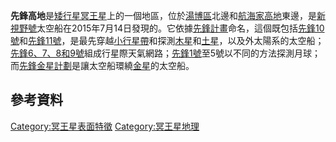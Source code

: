 {{Infobox feature on celestial object
|name       = 先鋒高地
|type       = [[行星命名法#高地|高地]]
|globe      = 冥王星
|discoverer = [[新視野號|新視野號]]
|naming     = [[先鋒計畫|先鋒計畫]]
}}
'''先鋒高地'''是[[矮行星|矮行星]][[冥王星|冥王星]]上的一個地區，位於[[湯博區|湯博區]]北邊和[[航海家高地|航海家高地]]東邊，是[[新視野號|新視野號]]太空船在2015年7月14日發現的。它依據[[先鋒計畫|先鋒計畫]]命名，這個既包括[[先鋒10號|先鋒10號]]和[[先鋒11號|先鋒11號]]，是最先穿越[[小行星帶|小行星帶]]和探測[[木星|木星]]和[[土星|土星]]，以及外太陽系的太空船；[[先鋒6、7、8和9號|先鋒6、7、8和9號]]組成行星際天氣網路；[[先鋒1號|先鋒1號]]至5號以不同的方法探測月球；而[[先鋒金星計劃|先鋒金星計劃]]是讓太空船環繞[[金星|金星]]的太空船。

== 參考資料 ==
{{reflist}}

{{冥王星}}
[[Category:冥王星表面特徵|Category:冥王星表面特徵]]
[[Category:冥王星地理|Category:冥王星地理]]